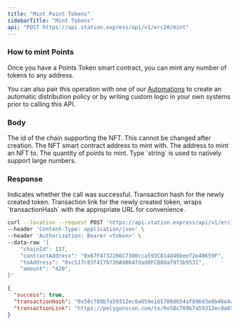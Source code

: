 ```yaml
---
title: "Mint Point Tokens"
sidebarTitle: "Mint Tokens"
api: "POST https://api.station.express/api/v1/erc20/mint"
---
```


### How to mint Points

Once you have a Points Token smart contract, you can mint any number of tokens to any address.

You can also pair this operation with one of our [Automations](/token-api/automations) to create an automatic
distribution policy or by writing custom logic in your own systems prior to calling this API.

### Body

<ParamField body="chainId" type="number" required>
  The id of the chain supporting the NFT. This cannot be changed after creation.
</ParamField>

<ParamField body="contractAddress" type="string" required>
  The NFT smart contract address to mint with.
</ParamField>

<ParamField body="toAddress" type="string" required>
  The address to mint an NFT to.
</ParamField>

<ParamField body="amount" type="string" required>
  The quantity of points to mint. Type `string` is used to natively support
  large numbers.
</ParamField>

### Response

<ResponseField name="success" type="boolean">
  Indicates whether the call was successful.
</ResponseField>

<ResponseField name="transactionHash" type="string">
  Transaction hash for the newly created token.
</ResponseField>

<ResponseField name="transactionLink" type="string">
  Transaction link for the newly created token, wraps `transactionHash` with the
  appropriate URL for convenience.
</ResponseField>

<RequestExample>

```bash Example Request
curl --location --request POST 'https://api.station.express/api/v1/erc1155/mint' \
--header 'Content-Type: application/json' \
--header 'Authorization: Bearer <token>' \
--data-raw '{
    "chainId": 137,
    "contractAddress": "0x67F4732266C7300cca593C814d46bee72e40659F",
    "toAddress": "0xc517c83f417b73dA98647dad0FCB80af9f3b9531",
    "amount": "420",
}'
```

</RequestExample>

<ResponseExample>

```json Response
{
  "success": true,
  "transactionHash": "0x58c789b7a59312ec0a659e165700db54af896d3e8b46e4aeecb33b32b88157c9",
  "transactionLink": "https://polygonscan.com/tx/0x58c789b7a59312ec0a659e165700db54af896d3e8b46e4aeecb33b32b88157c9"
}
```

</ResponseExample>
